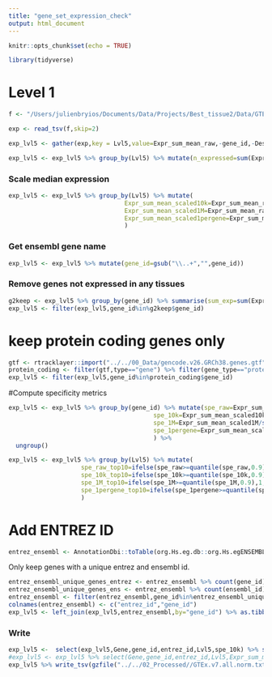 ```yaml
---
title: "gene_set_expression_check"
output: html_document
---
```


```r
knitr::opts_chunk$set(echo = TRUE)
```

```r
library(tidyverse)
```

# Level 1

```r
f <- "/Users/julienbryios/Documents/Data/Projects/Best_tissue2/Data/GTEx/GTEx_Analysis_2016-01-15_v7_RNASeQCv1.1.8_gene_median_tpm.gct"
```

```r
exp <- read_tsv(f,skip=2)
```

```R
exp_lvl5 <- gather(exp,key = Lvl5,value=Expr_sum_mean_raw,-gene_id,-Description) %>% as_tibble() %>% rename(Gene="Description")
```

```r
exp_lvl5 <- exp_lvl5 %>% group_by(Lvl5) %>% mutate(n_expressed=sum(Expr_sum_mean_raw>0))
```

### Scale median expression

```r
exp_lvl5 <- exp_lvl5 %>% group_by(Lvl5) %>% mutate(
                                Expr_sum_mean_scaled10k=Expr_sum_mean_raw*1e4/sum(Expr_sum_mean_raw),
                                Expr_sum_mean_scaled1M=Expr_sum_mean_raw*1e6/sum(Expr_sum_mean_raw),
                                Expr_sum_mean_scaled1pergene=Expr_sum_mean_raw*n_expressed/sum(Expr_sum_mean_raw)
                                )
```

### Get ensembl gene name

```r
exp_lvl5 <- exp_lvl5 %>% mutate(gene_id=gsub("\\..+","",gene_id))
```

### Remove genes not expressed in any tissues

```r
g2keep <- exp_lvl5 %>% group_by(gene_id) %>% summarise(sum_exp=sum(Expr_sum_mean_raw)) %>% filter(sum_exp>0)
exp_lvl5 <- filter(exp_lvl5,gene_id%in%g2keep$gene_id)
```

# keep protein coding genes only 

```r
gtf <- rtracklayer::import("../../00_Data/gencode.v26.GRCh38.genes.gtf") %>% as_tibble() %>% mutate(gene_id=gsub("\\..+","",gene_id))
protein_coding <- filter(gtf,type=="gene") %>% filter(gene_type=="protein_coding")
exp_lvl5 <- filter(exp_lvl5,gene_id%in%protein_coding$gene_id)
```

#Compute specificity metrics

```r
exp_lvl5 <- exp_lvl5 %>% group_by(gene_id) %>% mutate(spe_raw=Expr_sum_mean_raw/sum(Expr_sum_mean_raw),
                                        spe_10k=Expr_sum_mean_scaled10k/sum(Expr_sum_mean_scaled10k),
                                        spe_1M=Expr_sum_mean_scaled1M/sum(Expr_sum_mean_scaled1M),
                                        spe_1pergene=Expr_sum_mean_scaled1pergene/sum(Expr_sum_mean_scaled1pergene),
                                        ) %>%
  ungroup()
```

```r
exp_lvl5 <- exp_lvl5 %>% group_by(Lvl5) %>% mutate(
                    spe_raw_top10=ifelse(spe_raw>=quantile(spe_raw,0.9),1,0),
                    spe_10k_top10=ifelse(spe_10k>=quantile(spe_10k,0.9),1,0),
                    spe_1M_top10=ifelse(spe_1M>=quantile(spe_1M,0.9),1,0),
                    spe_1pergene_top10=ifelse(spe_1pergene>=quantile(spe_1pergene,0.9),1,0),
                    )
```

# Add ENTREZ ID

```R
entrez_ensembl <- AnnotationDbi::toTable(org.Hs.eg.db::org.Hs.egENSEMBL)
```

Only keep genes with a unique entrez and ensembl id.

```r
entrez_ensembl_unique_genes_entrez <- entrez_ensembl %>% count(gene_id) %>% filter(n==1)
entrez_ensembl_unique_genes_ens <- entrez_ensembl %>% count(ensembl_id) %>% filter(n==1)
entrez_ensembl <- filter(entrez_ensembl,gene_id%in%entrez_ensembl_unique_genes_entrez$gene_id & ensembl_id %in% entrez_ensembl_unique_genes_ens$ensembl_id)
colnames(entrez_ensembl) <- c("entrez_id","gene_id")
exp_lvl5 <- left_join(exp_lvl5,entrez_ensembl,by="gene_id") %>% as.tibble()
```

### Write

```r
exp_lvl5 <-  select(exp_lvl5,Gene,gene_id,entrez_id,Lvl5,spe_10k) %>% spread(Lvl5,spe_10k)
#exp_lvl5 <- exp_lvl5 %>% select(Gene,gene_id,entrez_id,Lvl5,Expr_sum_mean_scaled10k,spe_10k,spe_10k_top10)
exp_lvl5 %>% write_tsv(gzfile("../../02_Processed//GTEx.v7.all.norm.txt.gz"))
```